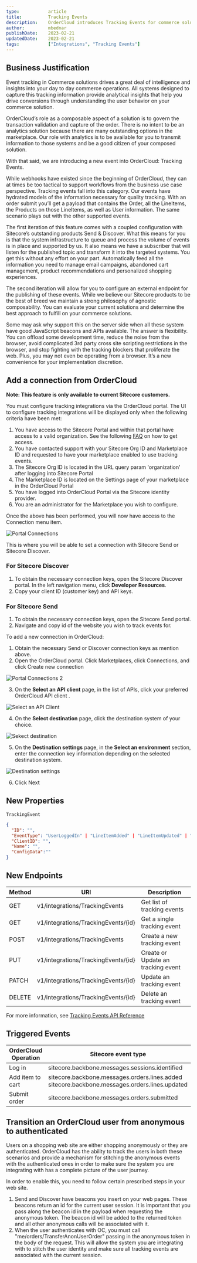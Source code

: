 ```yaml
---
type:           article
title:          Tracking Events
description:    OrderCloud introduces Tracking Events for commerce solutions, offering analytical insights and infrastructure for targeted systems. Coupled with Sitecore's Send & Discover products, it provides automation without being an analytics solution. It also allows for an external endpoint configuration to reduce development time and avoid browser restrictions.
author:         mbednar
publishDate:    2023-02-21
updatedDate:    2023-02-21  
tags:           ["Integrations", "Tracking Events"]
---
```


## Business Justification
Event tracking in Commerce solutions drives a great deal of intelligence and insights into your day to day commerce operations. All systems designed to capture this tracking information provide analytical insights that help you drive conversions through understanding the user behavior on your commerce solution. 

OrderCloud’s role as a composable aspect of a solution is to govern the transaction validation and capture of the order. There is no intent to be an analytics solution because there are many outstanding options in the marketplace. Our role with analytics is to be available for you to transmit information to those systems and be a good citizen of your composed solution.

With that said, we are introducing a new event into OrderCloud: Tracking Events.

While webhooks have existed since the beginning of OrderCloud, they can at times be too tactical to support workflows from the business use case perspective. Tracking events fall into this category. Our events have hydrated models of the information necessary for quality tracking. With an order submit you’ll get a payload that contains the Order, all the LineItems, the Products on those LineItems, as well as User information. The same scenario plays out with the other supported events.

The first iteration of this feature comes with a coupled configuration with Sitecore’s outstanding products Send & Discover. What this means for you is that the system infrastructure to queue and process the volume of events is in place and supported by us. It also means we have a subscriber that will listen for the published topic and transform it into the targeted systems. You get this without any effort on your part. Automatically feed all the information you need to manage email campaigns, abandoned cart management, product recommendations and personalized shopping experiences. 

The second iteration will allow for you to configure an external endpoint for the publishing of these events. While we believe our Sitecore products to be the best of breed we maintain a strong philosophy of agnostic composability. You can evaluate your current solutions and determine the best approach to fulfill on your commerce solutions.

Some may ask why support this on the server side when all these system have good JavaScript beacons and APIs available. The answer is flexibility. You can offload some development time, reduce the noise from the browser, avoid complicated 3rd party cross site scripting restrictions in the browser, and stop fighting with the tracking blockers that proliferate the web. Plus, you may not even be operating from a browser. It’s a new convenience for your implementation discretion.

## Add a connection from OrderCloud
**Note: This feature is only available to current Sitecore customers.**

You must configure tracking integrations via the OrderCloud portal. The UI to configure tracking integrations will be displayed only when the following criteria have been met:

1. You have access to the Sitecore Portal and within that portal have access to a valid organization. See the following [FAQ](https://developers.sitecore.com/learn/faq/cloud-portal) on how to get access.
2. You have contacted support with your Sitecore Org ID and Marketplace ID and requested to have your marketplace enabled to use tracking events.
3. The Sitecore Org ID is located in the URL query param 'organization' after logging into Sitecore Portal
4. The Marketplace ID is located on the Settings page of your marketplace in the OrderCloud Portal
5. You have logged into OrderCloud Portal via the Sitecore identity provider.
6. You are an administrator for the Marketplace you wish to configure.

Once the above has been performed, you will now have access to the Connection menu item.

![Portal Connections](/images\knowledge-base\inline\tracking-events\7807465e-85d7-46ab-b055-43c92319ee62.png)

This is where you will be able to set a connection with Sitecore Send or Sitecore Discover.

### For Sitecore Discover

1. To obtain the necessary connection keys, open the Sitecore Discover portal. In the left navigation menu, click **Developer Resources**.
2. Copy your client ID (customer key) and API keys.

### For Sitecore Send

1. To obtain the necessary connection keys, open the Sitecore Send portal.
2. Navigate and copy id of the website you wish to track events for.

To add a new connection in OrderCloud:

1. Obtain the necessary Send or Discover connection keys as mention above.
2. Open the OrderCloud portal. Click Marketplaces, click Connections, and click Create new connection

![Portal Connections 2](/images\knowledge-base\inline\tracking-events\bd0d978a-a14d-40fc-89c3-a13e9c272fac.png)

3. On the **Select an API client** page, in the list of APIs, click your preferred OrderCloud API client .

![Select an API Client](/images\knowledge-base\inline\tracking-events\509d3779-6f58-4d18-b82e-119300be49c1.png)

4. On the **Select destination** page, click the destination system of your choice.

![Sekect destination](/images\knowledge-base\inline\tracking-events\3dba2664-3659-4256-bf3a-3877fdb5b76b.png)

5. On the **Destination settings** page, in the **Select an environment** section, enter the connection key information depending on the selected destination system.

![Destination settings](/images\knowledge-base\inline\tracking-events\7df7ac7c-5d72-41c2-a7da-3db3847ad713.png)

6. Click Next

## New Properties
`TrackingEvent`
```json
{
  "ID": "",
  "EventType": "UserLoggedIn" | "LineItemAdded" | "LineItemUpdated" | "OrderSubmitted",
  "ClientID": "",
  "Name": "",
  "ConfigData":""
}
```
## New Endpoints

| Method | URI | Description |
| ------ | ------ | ------ |
| GET | v1/integrations/TrackingEvents | Get list of tracking events |
| GET | v1/integrations/TrackingEvents/{id} | Get a single tracking event |
| POST | v1/integrations/TrackingEvents | Create a new tracking event |
| PUT | v1/integrations/TrackingEvents/{id} | Create or Update an tracking event |
| PATCH | v1/integrations/TrackingEvents/{id} | Update an tracking event |
| DELETE | v1/integrations/TrackingEvents/{id} | Delete an tracking event |

For more information, see [Tracking Events API Reference](https://ordercloud.io/api-reference/integrations/tracking-events)

## Triggered Events

| OrderCloud Operation | Sitecore event type | 
| ------ | ------ |
| Log in | sitecore.backbone.messages.sessions.identified | 
| Add item to cart | sitecore.backbone.messages.orders.lines.added sitecore.backbone.messages.orders.lines.updated | 
| Submit order | sitecore.backbone.messages.orders.submitted | 

## Transition an OrderCloud user from anonymous to authenticated
Users on a shopping web site are either shopping anonymously or they are authenticated.  OrderCloud has the ability to track the users in both these scenarios and provide a mechanism for stitching the anonymous events with the authenticated ones in order to make sure the system you are integrating with has a complete picture of the user journey.

In order to enable this, you need to follow certain prescribed steps in your web site. 

1. Send and Discover have beacons you insert on your web pages.  These beacons return an id for the current user session.  It is important that you pass along the beacon id in the payload when requesting the anonymous token.  The beacon id will be added to the returned token and all other anonymous calls will be associated with it.
2. When the user authenticates with OC, you must call "me/orders/TransferAnonUserOrder" passing in the anonymous token in the body of the request.  This will allow the system you are integrating with to stitch the user identity and make sure all tracking events are associated with the current session.
